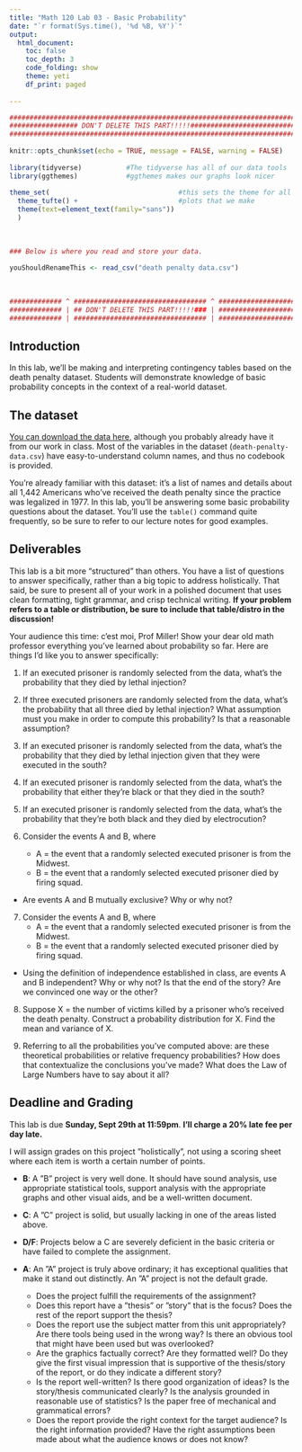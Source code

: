 ```yaml
---
title: "Math 120 Lab 03 - Basic Probability"
date: "`r format(Sys.time(), '%d %B, %Y')`"
output: 
  html_document:
    toc: false
    toc_depth: 3
    code_folding: show
    theme: yeti
    df_print: paged
  
---
```


```r
###########################################################################
################# DON'T DELETE THIS PART!!!!!##############################
###########################################################################
                                                                          #
knitr::opts_chunk$set(echo = TRUE, message = FALSE, warning = FALSE)      #
                                                                          #
library(tidyverse)           #The tidyverse has all of our data tools     #
library(ggthemes)            #ggthemes makes our graphs look nicer        #
                                                                          # 
theme_set(                                #this sets the theme for all    #
  theme_tufte() +                         #plots that we make             #
  theme(text=element_text(family="sans"))                                 #
  )                                                                       #
                                                                          #
                                                                          #
                                                                          #
### Below is where you read and store your data.                          #
                                                                          #
youShouldRenameThis <- read_csv("death penalty data.csv")
                                                                          #
                                                                          #
                                                                          #
############# ^ ################################# ^ #######################
############# | ## DON'T DELETE THIS PART!!!!!### | #######################
############# | ################################# | #######################
```



## Introduction

In this lab, we'll be making and interpreting contingency tables based on the death penalty dataset.  Students will demonstrate knowledge of basic probability concepts in the context of a real-world dataset.  

## The dataset

[You can download the data here](https://millera2.github.io/Data/death-penalty-data.csv), although you probably already have it from our work in class.  Most of the variables in the dataset (`death-penalty-data.csv`) have easy-to-understand column names, and thus no codebook is provided.

You're already familiar with this dataset:  it's a list of names and details about all 1,442 Americans who've received the death penalty since the practice was legalized in 1977.  In this lab, you'll be answering some basic probability questions about the dataset.  You'll use the `table()` command quite frequently, so be sure to refer to our lecture notes for good examples.


## Deliverables

This lab is a bit more "structured" than others.  You have a list of questions to answer specifically, rather than a big topic to address holistically.  That said, be sure to present all of your work in a polished document that uses clean formatting, tight grammar, and crisp technical writing.  **If your problem refers to a table or distribution, be sure to include that table/distro in the discussion!**

Your audience this time:  c'est moi, Prof Miller!  Show your dear old math professor everything you've learned about probability so far.  Here are things I'd like you to answer specifically:

1) If an executed prisoner is randomly selected from the data, what's the probability that they died by lethal injection?  

2) If three executed prisoners are randomly selected from the data, what's the probability that all three died by lethal injection?  What assumption must you make in order to compute this probability?  Is that a reasonable assumption?

3) If an executed prisoner is randomly selected from the data, what's the probability that they died by lethal injection given that they were executed in the south?  

4) If an executed prisoner is randomly selected from the data, what's the probability that either they're black or that they died in the south?

5) If an executed prisoner is randomly selected from the data, what's the probability that they're both black and they died by electrocution?

6) Consider the events A and B, where
    - A = the event that a randomly selected executed prisoner is from the Midwest.
    - B = the event that a randomly selected executed prisoner died by firing squad.
  - Are events A and B mutually exclusive?  Why or why not?
  
7) Consider the events A and B, where
    - A = the event that a randomly selected executed prisoner is from the Midwest.
    - B = the event that a randomly selected executed prisoner died by firing squad.
  - Using the definition of independence established in class, are events A and B independent?  Why or why not?  Is that the end of the story?  Are we convinced one way or the other?
  
8) Suppose X = the number of victims killed by a prisoner who's received the death penalty.  Construct a probability distribution for X.  Find the mean and variance of X.

9) Referring to all the probabilities you've computed above: are these theoretical probabilities or relative frequency probabilities?  How does that contextualize the conclusions you've made?  What does the Law of Large Numbers have to say about it all?



## Deadline and Grading

This lab is due **Sunday, Sept 29th at 11:59pm**.   **I'll charge a 20% late fee per day late.**  

I will assign grades on this project ”holistically”, not using a scoring sheet where each item is worth a certain number of points.

- **B**: A ”B” project is very well done. It should have sound analysis, use appropriate statistical tools, support analysis with the appropriate graphs and other visual aids, and be a well-written document.

- **C**: A ”C” project is solid, but usually lacking in one of the areas listed above. 

- **D/F**: Projects below a C are severely deficient in the basic criteria or have failed to complete the assignment.

- **A**: An ”A” project is truly above ordinary; it has exceptional qualities that make it stand out distinctly. An ”A” project is not the default grade.
  - Does the project fulfill the requirements of the assignment?
  - Does this report have a ”thesis” or ”story” that is the focus? Does the rest of the report support the thesis?
  - Does the report use the subject matter from this unit appropriately? Are there tools being used in the wrong way? Is there an obvious tool that might have been used but was overlooked?
  - Are the graphics factually correct? Are they formatted well? Do they give the first visual impression that is supportive of the thesis/story of the report, or do they indicate a different story?
  - Is the report well-written? Is there good organization of ideas? Is the story/thesis communicated clearly? Is the analysis grounded in reasonable use of statistics? Is the paper free of mechanical and grammatical errors?
  - Does the report provide the right context for the target audience? Is the right information provided? Have the right assumptions been made about what the audience knows or does not know?
  
  
  
  
  
  
  
  
